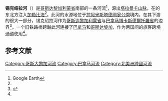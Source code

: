 {{Geobox|River
<!-- *** Name section *** -->  
| name                        = 锡克绍拉河<br>Río Sixaola
| other_name                  = 
| other_name1                 = 
| other_name2                 = 
<!-- *** Map section *** -->
| map                         = 
| map_caption                 = Map showing the course of the Río Sixaola and the approximate extent of its drainage area
<!-- General section *** -->
| country_flag = true
| country                     =哥斯达黎加
| country1                    = 巴拿马
| length                      = 
| length_round                = 0
| length_note                 = approx.
| watershed                   = 
| watershed_round             = 0 
| watershed_note              = approx.
| discharge_location          = mouth 
| discharge                   = 
| discharge_round             = 
| discharge_note              = approx.
| discharge_max_month         = 
| discharge_max               = 
| discharge_min_month         = 
| discharge_min               = 
| discharge1_location         = Heaven
| discharge1                  = 
<!-- *** Source *** -->
| source                      = [[塔拉曼卡山脉|塔拉曼卡山脉]]
| source_location             = [[拉阿米斯塔德國家公園|拉阿米斯塔德國家公園]]
| source_region               = [[利蒙省|利蒙省]]
| source_country              = 哥斯达黎加
| source_country1             = 
| source_elevation            = 
| source_lat_d                = 
| source_lat_m                = 
| source_lat_s                = 
| source_lat_NS               = 
| source_long_d               = 
| source_long_m               = 
| source_long_s               = 
| source_long_EW              = 
<!-- *** Mouth *** -->
| mouth_name                  = 
| mouth_location              = [[加勒比海|加勒比海]]
| mouth_country               = 哥斯达黎加与巴拿马边界
| mouth_country1              = 
| mouth_elevation             = 0
| mouth_lat_d                 = 9 
| mouth_lat_m                 = 34
| mouth_lat_s                 = 20
| mouth_lat_NS                = N
| mouth_long_d                = 82
| mouth_long_m                = 33
| mouth_long_s                = 54
| mouth_long_EW               = W
<!-- *** Tributaries *** -->
| tributary_left              = 
| tributary_left1             = 
| tributary_left2             = 
| tributary_right             = 
| tributary_right1            = 
| tributary_right2            = 
| tributary_right3            = 
| tributary_right4            = 
<!-- *** Image *** --->
| image                       =Panama-Costarica border.jpg 
| image_size                  = 300px
| image_caption               = 锡克绍拉河上的哥斯达黎加-巴拿马边境
}}
'''锡克绍拉河'''（{{lang-es|Río Sixaola}}）是[[哥斯达黎加|哥斯达黎加]][[利蒙省|利蒙省]]南部的一条河流<ref name=ge>Google Earth</ref>，源出[[塔拉曼卡山脉|塔拉曼卡山脉]]，在{{le|锡克绍拉|Sixaola}}的东北方注入[[加勒比海|加勒比海]]<ref name=ge />。此河的水源地位于[[拉阿米斯塔德國家公園|拉阿米斯塔德國家公園]]境内，在其下游的很大一部分，锡克绍拉河作为[[哥斯达黎加|哥斯达黎加]][[利蒙省|利蒙省]]与[[巴拿马|巴拿马]][[博卡斯德爾托羅省|博卡斯德爾托羅省]]的边界<ref name=frommer>{{cite book|title=Frommer's Panama|edition=1st|year=2007|isbn=978-0-470-04890-0}}</ref>。一个旧铁路桥跨越此河连接了[[巴拿马|巴拿马]]{{le|瓜维托|Guabito}}和[[哥斯达黎加|哥斯达黎加]]{{le|锡克绍拉|Sixaola}}，作为两国间的旅客跨境通道使用<ref name=frommer />。

==参考文献==
<references />
[[Category:哥斯大黎加河流|Category:哥斯大黎加河流]]
[[Category:巴拿马河流|Category:巴拿马河流]]
[[Category:北美洲跨國河流|Category:北美洲跨國河流]]